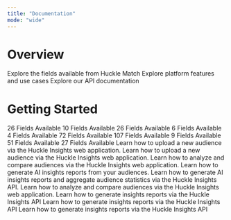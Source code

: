 ```yaml
---
title: "Documentation"
mode: "wide"
---
```


# Overview

<Columns cols={3}>
  <Card title="Data Dictionary" icon="book-atlas" href="/dicts/data-dictionary">
    Explore the fields available from Huckle Match
  </Card>
  <Card title="User Guides" icon="arrow-progress" href="/user-guides/user-guide-index">
    Explore platform features and use cases
  </Card>
  <Card title="API Reference" icon="webhook" href="/api-reference/introduction">
    Explore our API documentation
  </Card>
</Columns>

# Getting Started

<Steps>
  <Step title="Explore Our Data" titleSize="h2">
    <Columns cols={2}>
      <Card title="Individual / Address" icon="person" href="/dicts/primary-fields">
        26 Fields Available
      </Card>
      <Card title="Geographic" icon="globe" href="/dicts/geographic-fields">
        10 Fields Available
      </Card>
      <Card title="Household Demographics" icon="people-roof" href="/dicts/household-fields">
        26 Fields Available
      </Card>
      <Card title="Telephone" icon="phone" href="/dicts/telephone-fields">
        6 Fields Available
      </Card>
      <Card title="Real Estate" icon="house" href="/dicts/real-estate-fields">
        4 Fields Available
      </Card>
      <Card title="MarketShare Demographics" icon="basket-shopping" href="/dicts/market-share-fields">
        72 Fields Available
      </Card>
      <Card title="Consumer Passions Index" icon="magnifying-glass-dollar" href="/dicts/consumer-passions-fields">
        107 Fields Available
      </Card>
      <Card title="Connex Clusters" icon="chart-network" href="/dicts/connex-cluster-fields">
        9 Fields Available
      </Card>
      <Card title="Connex Targets" icon="bullseye-pointer" href="/dicts/connex-target-fields">
        51 Fields Available
      </Card>
      <Card title="Census Demographics" icon="people-group" href="/dicts/census-fields">
        27 Fields Available
      </Card>
    </Columns>
  </Step>
  <Step title="Import Your Audiences" titleSize="h2">
    <Card title="Upload a File" icon="upload" horizontal="false" href="/dicts/">
      Learn how to upload a new audience via the Huckle Insights web application.
    </Card>
    <Card title="Integrate Via API" icon="cloud" horizontal="false" href="/dicts/">
      Learn how to upload a new audience via the Huckle Insights web application.
    </Card>
  </Step>
  <Step title="Analyze Results" icon="magnifying-glass" titleSize="h2">
    <Card title="Huckle Reports" icon="globe-pointer" horizontal="false" href="/dicts/">
      Learn how to analyze and compare audiences via the Huckle Insights web application.
    </Card>
    <Card title="AI Insights" icon="globe-pointer" horizontal="false" href="/dicts/">
      Learn how to generate AI insights reports from your audiences.
    </Card>
    <Card title="API Guide" icon="webhook" horizontal="false" href="/dicts/">
      Learn how to generate AI insights reports and aggregate audience statistics via the Huckle Insights API.
    </Card>
  </Step>
  <Step title="Discover Use Cases" titleSize="h2">
    <Card title="Targeted Advertising" icon="globe-pointer" horizontal="false" href="/dicts/">
      Learn how to analyze and compare audiences via the Huckle Insights web application.
    </Card>
    <Card title="Marketing Persona Development" icon="webhook" horizontal="false" href="/dicts/">
      Learn how to generate insights reports via the Huckle Insights API
    </Card>
    <Card title="Audience Insights" icon="webhook" horizontal="false" href="/dicts/">
      Learn how to generate insights reports via the Huckle Insights API
    </Card>
    <Card title="AI / Machine Learning" icon="webhook" horizontal="false" href="/dicts/">
      Learn how to generate insights reports via the Huckle Insights API
    </Card>
  </Step>
  <Step title="New Step">
    
  </Step>
</Steps>